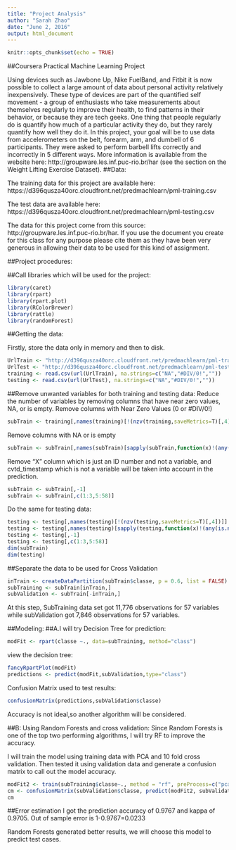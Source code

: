 ---
title: "Project Analysis"
author: "Sarah Zhao"
date: "June 2, 2016"
output: html_document
---

```{r setup, include=FALSE}
knitr::opts_chunk$set(echo = TRUE)
```
##Coursera Practical Machine Learning Project

Using devices such as Jawbone Up, Nike FuelBand, and Fitbit it is now possible to collect a large amount of data about personal activity relatively inexpensively. These type of devices are part of the quantified self movement - a group of enthusiasts who take measurements about themselves regularly to improve their health, to find patterns in their behavior, or because they are tech geeks. One thing that people regularly do is quantify how much of a particular activity they do, but they rarely quantify how well they do it. In this project, your goal will be to use data from accelerometers on the belt, forearm, arm, and dumbell of 6 participants. They were asked to perform barbell lifts correctly and incorrectly in 5 different ways. More information is available from the website here: http://groupware.les.inf.puc-rio.br/har (see the section on the Weight Lifting Exercise Dataset). 
##Data:

The training data for this project are available here: https://d396qusza40orc.cloudfront.net/predmachlearn/pml-training.csv

The test data are available here: https://d396qusza40orc.cloudfront.net/predmachlearn/pml-testing.csv

The data for this project come from this source: http://groupware.les.inf.puc-rio.br/har. If you use the document you create for this class for any purpose please cite them as they have been very generous in allowing their data to be used for this kind of assignment. 

##Project procedures:

##Call libraries which will be used for the project:
```{r}
library(caret)
library(rpart)
library(rpart.plot)
library(RColorBrewer)
library(rattle)
library(randomForest)
```


##Getting the data:

Firstly, store the data only in memory and then to disk.
```{r}
UrlTrain <- "http://d396qusza40orc.cloudfront.net/predmachlearn/pml-training.csv"
UrlTest <- "http://d396qusza40orc.cloudfront.net/predmachlearn/pml-testing.csv"
training <- read.csv(url(UrlTrain), na.strings=c("NA","#DIV/0!",""))
testing <- read.csv(url(UrlTest), na.strings=c("NA","#DIV/0!",""))

```

##Remove unwanted variables for both training and testing data:
Reduce the number of variables by removing columns that have near zero values, NA, or is empty.
Remove columns with Near Zero Values (0 or #DIV/0!)
```{r}
subTrain <- training[,names(training)[!(nzv(training,saveMetrics=T)[,4])]] 
```
Remove columns with NA or is empty
```{r}
subTrain <- subTrain[,names(subTrain)[sapply(subTrain,function(x)!(any(is.na(x)|x=="")))]]
```

Remove "X" column which is just an ID number and not a variable, and cvtd_timestamp which is not a variable will be taken into account in the prediction. 
```{r}
subTrain <- subTrain[,-1]
subTrain <- subTrain[,c(1:3,5:58)]

```

Do the same for testing data:
```{r}
testing <- testing[,names(testing)[!(nzv(testing,saveMetrics=T)[,4])]]
testing <- testing[,names(testing)[sapply(testing,function(x)!(any(is.na(x)|x=="")))]]
testing <- testing[,-1]
testing <- testing[,c(1:3,5:58)]
dim(subTrain)
dim(testing)

```

##Separate the data to be used for Cross Validation
```{r}
inTrain <- createDataPartition(subTrain$classe, p = 0.6, list = FALSE)
subTraining <- subTrain[inTrain,]
subValidation <- subTrain[-inTrain,]

```
At this step, SubTraining data set got 11,776 observations for 57 variables while subValidation got 7,846 observations for 57 variables.


##Modeling: 
##A.I will try Decision Tree for prediction:
```{r}
modFit <- rpart(classe ~., data=subTraining, method="class")
```
view the decision tree:
```{r}
fancyRpartPlot(modFit)
predictions <- predict(modFit,subValidation,type="class")
```
Confusion Matrix used to test results:
```{r}  
confusionMatrix(predictions,subValidation$classe)
```
Accuracy is not ideal,so another algorithm will be considered.

##B: Using Random Forests and cross validation:
Since Random Forests is one of the top two performing algorithms, I will try RF to improve the accuracy.

I will train the model using training data with PCA and 10 fold cross validation. Then tested it using validation data and generate a confusion matrix to call out the model accuracy.

```{r}
modFit2 <- train(subTraining$classe~., method = "rf", preProcess=c("pca"), trControl = trainControl(method = "cv", number=10), data=subTraining)
cm <- confusionMatrix(subValidation$classe, predict(modFit2, subValidation))
cm
```
##Error estimation
I got the prediction accuracy of 0.9767 and kappa of 0.9705. 
Out of sample error is 1-0.9767=0.0233

Random Forests generated better results, we will choose this model to predict test cases.



